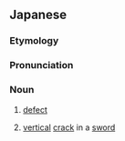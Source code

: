 ==Japanese==
{{ja-kanjitab|あく|め|yomi=j}}

===Etymology===
{{affix|sort=あくめ|ja|悪|tr1=aku|t1=bad|目|tr2=me|t2=eye}}

===Pronunciation===
{{ja-pron|yomi=j|あくめ}}

===Noun===
{{ja-noun|あくめ}}

# [[defect]]
# {{lb|sort=あくめ|ja|swords}} [[vertical]] [[crack]] in a [[sword]]